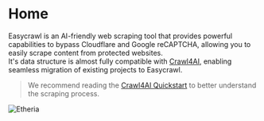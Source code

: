 # Home
Easycrawl is an AI-friendly web scraping tool that provides powerful capabilities to bypass Cloudflare and Google reCAPTCHA, allowing you to easily scrape content from protected websites.  
It's data structure is almost fully compatible with [Crawl4AI](https://github.com/unclecode/crawl4ai), enabling seamless migration of existing projects to Easycrawl.

> We recommend reading the [Crawl4AI Quickstart](https://docs.crawl4ai.com/quickstart/) to better understand the scraping process.

![Etheria](/etheria.png)